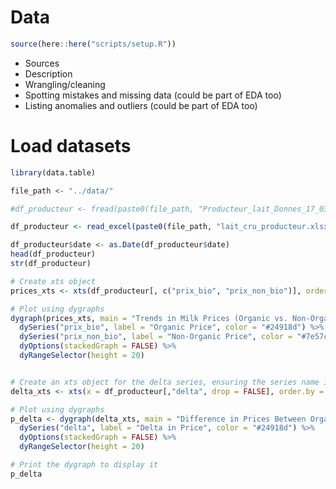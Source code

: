 # Data

```r
source(here::here("scripts/setup.R"))
```

* Sources
* Description
* Wrangling/cleaning
* Spotting mistakes and missing data (could be part of EDA too)
* Listing anomalies and outliers (could be part of EDA too)

# Load datasets
```r
library(data.table)

file_path <- "../data/"

#df_producteur <- fread(paste0(file_path, "Producteur_lait_Donnes_17_03_2024 15_57_31.csv"))

df_producteur <- read_excel(paste0(file_path, "lait_cru_producteur.xlsx"), sheet = 1)
```

```r
df_producteur$date <- as.Date(df_producteur$date)
head(df_producteur)
str(df_producteur)
```

```r
# Create xts object
prices_xts <- xts(df_producteur[, c("prix_bio", "prix_non_bio")], order.by = df_producteur$date)

# Plot using dygraphs
dygraph(prices_xts, main = "Trends in Milk Prices (Organic vs. Non-Organic)", width = "600px", height = "400px") %>%
  dySeries("prix_bio", label = "Organic Price", color = "#24918d") %>%
  dySeries("prix_non_bio", label = "Non-Organic Price", color = "#7e57c2") %>%
  dyOptions(stackedGraph = FALSE) %>%
  dyRangeSelector(height = 20)


# Create an xts object for the delta series, ensuring the series name is retained
delta_xts <- xts(x = df_producteur[,"delta", drop = FALSE], order.by = df_producteur$date)

# Plot using dygraphs
p_delta <- dygraph(delta_xts, main = "Difference in Prices Between Organic and Non-Organic Milk Over Time", width = "600px", height = "400px") %>%
  dySeries("delta", label = "Delta in Price", color = "#24918d") %>%
  dyOptions(stackedGraph = FALSE) %>%
  dyRangeSelector(height = 20)

# Print the dygraph to display it
p_delta
```

